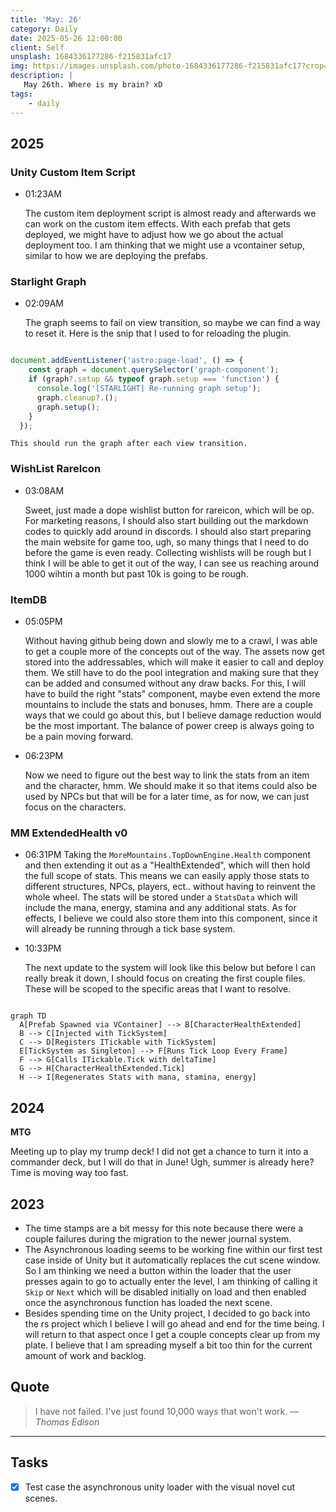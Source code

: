 ```yaml
---
title: 'May: 26'
category: Daily
date: 2025-05-26 12:00:00
client: Self
unsplash: 1684336177286-f215831afc17
img: https://images.unsplash.com/photo-1684336177286-f215831afc17?crop=entropy&cs=srgb&fm=jpg&ixid=MnwzNjM5Nzd8MHwxfHJhbmRvbXx8fHx8fHx8fDE2ODE3NDg2ODY&ixlib=rb-4.0.3&q=85
description: |
   May 26th. Where is my brain? xD
tags:
    - daily
---
```


## 2025

### Unity Custom Item Script

-   01:23AM

    The custom item deployment script is almost ready and afterwards we can work on the custom item effects.
    With each prefab that gets deployed, we might have to adjust how we go about the actual deployment too.
    I am thinking that we might use a vcontainer setup, similar to how we are deploying the prefabs.

### Starlight Graph

-   02:09AM

    The graph seems to fail on view transition, so maybe we can find a way to reset it.
    Here is the snip that I used to for reloading the plugin.

```js

document.addEventListener('astro:page-load', () => {
    const graph = document.querySelector('graph-component');
    if (graph?.setup && typeof graph.setup === 'function') {
      console.log('[STARLIGHT] Re-running graph setup');
      graph.cleanup?.();
      graph.setup();
    }
  });

```

    This should run the graph after each view transition.

### WishList RareIcon

-   03:08AM

    Sweet, just made a dope wishlist button for rareicon, which will be op.
    For marketing reasons, I should also start building out the markdown codes to quickly add around in discords.
    I should also start preparing the main website for game too, ugh, so many things that I need to do before the game is even ready.
    Collecting wishlists will be rough but I think I will be able to get it out of the way, I can see us reaching around 1000 wihtin a month but past 10k is going to be rough.


### ItemDB

-   05:05PM

    Without having github being down and slowly me to a crawl, I was able to get a couple more of the concepts out of the way.
    The assets now get stored into the addressables, which will make it easier to call and deploy them.
    We still have to do the pool integration and making sure that they can be added and consumed without any draw backs.
    For this, I will have to build the right "stats" component, maybe even extend the more mountains to include the stats and bonuses, hmm.
    There are a couple ways that we could go about this, but I believe damage reduction would be the most important.
    The balance of power creep is always going to be a pain moving forward.

-   06:23PM

    Now we need to figure out the best way to link the stats from an item and the character, hmm.
    We should make it so that items could also be used by NPCs but that will be for a later time, as for now, we can just focus on the characters.

### MM ExtendedHealth v0

-   06:31PM
    Taking the `MoreMountains.TopDownEngine.Health` component and then extending it out as a "HealthExtended", which will then hold the full scope of stats.
    This means we can easily apply those stats to different structures, NPCs, players, ect.. without having to reinvent the whole wheel.
    The stats will be stored under a `StatsData` which will include the mana, energy, stamina and any additional stats.
    As for effects, I believe we could also store them into this component, since it will already be running through a tick base system.

-   10:33PM

    The next update to the system will look like this below but before I can really break it down, I should focus on creating the first couple files.
    These will be scoped to the specific areas that I want to resolve.

```mermaid

graph TD
  A[Prefab Spawned via VContainer] --> B[CharacterHealthExtended]
  B --> C[Injected with TickSystem]
  C --> D[Registers ITickable with TickSystem]
  E[TickSystem as Singleton] --> F[Runs Tick Loop Every Frame]
  F --> G[Calls ITickable.Tick with deltaTime]
  G --> H[CharacterHealthExtended.Tick]
  H --> I[Regenerates Stats with mana, stamina, energy]

```

    



## 2024

**MTG**

Meeting up to play my trump deck!
I did not get a chance to turn it into a commander deck, but I will do that in June!
Ugh, summer is already here? Time is moving way too fast.


## 2023


- The time stamps are a bit messy for this note because there were a couple failures during the migration to the newer journal system. 
- The Asynchronous loading seems to be working fine within our first test case inside of Unity but it automatically replaces the cut scene window. So I am thinking we need a button within the loader that the user presses again to go to actually enter the level, I am thinking of calling it `Skip` or `Next` which will be disabled initially on load and then enabled once the asynchronous function has loaded the next scene. 
- Besides spending time on the Unity project, I decided to go back into the rs project which I believe I will go ahead and end for the time being. I will return to that aspect once I get a couple concepts clear up from my plate. I believe that I am spreading myself a bit too thin for the current amount of work and backlog.

## Quote

> I have not failed. I've just found 10,000 ways that won't work.
> — <cite>Thomas Edison</cite>

---

## Tasks

- [x] Test case the asynchronous unity loader with the visual novel cut scenes.